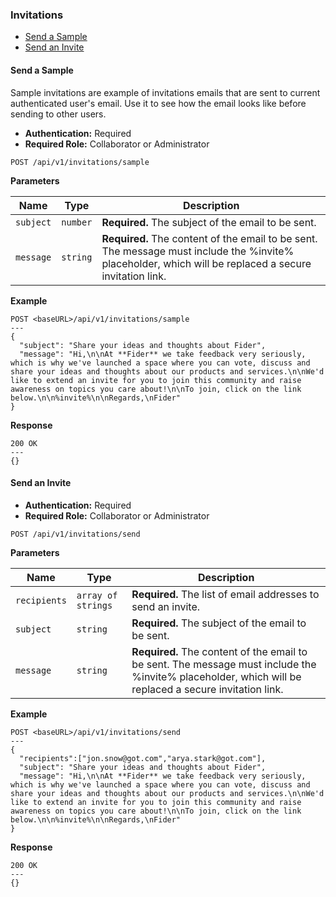 <h3 id="invitations">Invitations</h3>

- <a href="#send-sample">Send a Sample</a>
- <a href="#send-invite">Send an Invite</a>

<h4 id="send-sample">Send a Sample</h4>

Sample invitations are example of invitations emails that are sent to current authenticated user's email. Use it to see how the email looks like before sending to other users.

- **Authentication:** Required
- **Required Role:** Collaborator or Administrator

```
POST /api/v1/invitations/sample
```

**Parameters**

| Name      | Type     | Description                                                                                                                                            |
| --------- | -------- | ------------------------------------------------------------------------------------------------------------------------------------------------------ |
| `subject` | `number` | **Required.** The subject of the email to be sent.                                                                                                     |
| `message` | `string` | **Required.** The content of the email to be sent. The message must include the %invite% placeholder, which will be replaced a secure invitation link. |

**Example**

```
POST <baseURL>/api/v1/invitations/sample
---
{
  "subject": "Share your ideas and thoughts about Fider",
  "message": "Hi,\n\nAt **Fider** we take feedback very seriously, which is why we've launched a space where you can vote, discuss and share your ideas and thoughts about our products and services.\n\nWe'd like to extend an invite for you to join this community and raise awareness on topics you care about!\n\nTo join, click on the link below.\n\n%invite%\n\nRegards,\nFider"
}
```

**Response**

```
200 OK
---
{}
```

<h4 id="send-invite">Send an Invite</h4>

- **Authentication:** Required
- **Required Role:** Collaborator or Administrator

```
POST /api/v1/invitations/send
```

**Parameters**

| Name         | Type               | Description                                                                                                                                            |
| ------------ | ------------------ | ------------------------------------------------------------------------------------------------------------------------------------------------------ |
| `recipients` | `array of strings` | **Required.** The list of email addresses to send an invite.                                                                                           |
| `subject`    | `string`           | **Required.** The subject of the email to be sent.                                                                                                     |
| `message`    | `string`           | **Required.** The content of the email to be sent. The message must include the %invite% placeholder, which will be replaced a secure invitation link. |

**Example**

```
POST <baseURL>/api/v1/invitations/send
---
{
  "recipients":["jon.snow@got.com","arya.stark@got.com"],
  "subject": "Share your ideas and thoughts about Fider",
  "message": "Hi,\n\nAt **Fider** we take feedback very seriously, which is why we've launched a space where you can vote, discuss and share your ideas and thoughts about our products and services.\n\nWe'd like to extend an invite for you to join this community and raise awareness on topics you care about!\n\nTo join, click on the link below.\n\n%invite%\n\nRegards,\nFider"
}
```

**Response**

```
200 OK
---
{}
```
